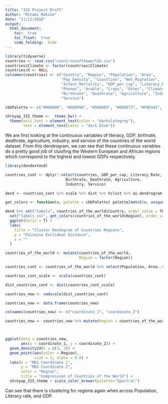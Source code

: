 ```yaml
---
title: "315 Project Draft"
author: "Minami Makino"
date: "11/11/2018"
output: 
  html_document:
    toc:  true
    toc_float:  true
    code_folding:  hide
---
```


```r
library(tidyverse)
countries <- read.csv("countriesoftheworld2.csv")
countries$Climate <- factor(countries$Climate)
countries$X <- NULL
colnames(countries) <- c("Country", "Region", "Population", "Area", 
                         "Pop_Density", "Coastline", "Net_Migration",
                         "Infant_Mortality", "GDP_per_cap", "Literacy_Rate",
                         "Phones", "Arable", "Crops", "Other", "Climate",
                         "Birthrate", "Deathrate", "Agriculture", "Industry",
                         "Service")

cbbPalette <- c("#000000", "#E69F00", "#56B4E9", "#009E73", "#F0E442", "#0072B2", "#D55E00", "#CC79A7")

shreyap_315_theme <-  theme_bw() + 
  theme(axis.text = element_text(color = "darkslategrey"),
        text = element_text(color = "dark blue"))
```


We are first looking at the continuous variables of literacy, GDP, birthrate, deathrate, agriculture, industry, and service of the countries of the world dataset. From this dendrogram, we can see that these continuous variables do a pretty good job of clusifing the Western European and African regions which correspond to the highest and lowest GDPs respectively.

```r
library(dendextend)

countries_cont <- dplyr::select(countries, GDP_per_cap, Literacy_Rate, 
                           Birthrate, Deathrate, Agriculture,
                           Industry, Service)

dend <- countries_cont %>% scale %>% dist %>% hclust %>% as.dendrogram

get_colors <- function(x, palette = cbbPalette) palette[match(x, unique(x))]

dend %>% set("labels", countries_of_the_world$Country, order_value = TRUE) %>% 
  set("labels_col", get_colors(countries_of_the_world$Region), order_value = TRUE)  %>% 
  ggplot(horiz = T) + 
  labs(
    title = "Cluster Dendogram of Countries Regions",
    y = "Pairwise Euclidean Distance",
    x = ""
  )
```


```r
countries_of_the_world <- mutate(countries_of_the_world, 
                                 Region = factor(Region))

countries_cont <- countries_of_the_world %>% select(Population, Area..sq..mi.., GDP....per.capita., Pop..Density..per.sq..mi.., Coastline..coast.area.ratio., Net.migration, Infant.mortality..per.1000.births., Literacy...., Birthrate, Deathrate)

countries_cont_scale <- scale(countries_cont)

dist_countries_cont <- dist(countries_cont_scale)

countries_new <- cmdscale(dist_countries_cont)

countries_new <- data.frame(countries_new)

colnames(countries_new) <- c("coordinate_1", "coordinate_2")

countries_new <- countries_new %>% mutate(Region = countries_of_the_world$Region)



ggplot(data = countries_new, 
       aes(x = coordinate_1, y = coordinate_2)) +
  geom_density2d(h = c(3, 3)) +
  geom_point(aes(color = Region),
             size = 2, alpha = 0.8) +
  labs(x = "MDS Coordinate 1", 
       y = "MDS Coordinate 2", 
       color = "Region",
       title = "Compression of Countries of the World") + 
  shreyap_315_theme + scale_color_brewer(palette="Spectral")
```

Can see that there is clustering for regions again when across Population, Literacy rate, and GDP.
